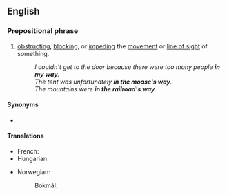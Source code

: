 ==English==

===Prepositional phrase===
{{en-PP|head=[[in]] ([[something's]]) [[way]]}}

# [[obstructing]], [[blocking]], or [[impeding]] the [[movement]] or [[line of sight]] of something.
#: ''I couldn't get to the door because there were too many people '''in my way'''.''
#: ''The tent was unfortunately '''in the moose's way'''.''
#: ''The mountains were '''in the railroad's way'''.''

====Synonyms====
* {{l|en|in the way of}}

====Translations====
{{trans-top|impeding the movement or line of sight}}
* French: {{t|fr|dans le chemin de quelqu’un}}
* Hungarian: {{t|hu|útban}}
{{trans-mid}}
* Norwegian:
*: Bokmål: {{t|nb|i veien for noen}}
{{trans-bottom}}